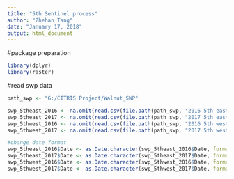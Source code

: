 ---
title: "5th Sentinel process"
author: "Zhehan Tang"
date: "January 17, 2018"
output: html_document
---

#package preparation
```{r}
library(dplyr)
library(raster)
```

#read swp data
```{r}
path_swp <- "G:/CITRIS Project/Walnut_SWP"

swp_5theast_2016 <- na.omit(read.csv(file.path(path_swp, "2016 5th east walnut swp.csv"),header = TRUE)[,c(1,3,4,5)])
swp_5theast_2017 <- na.omit(read.csv(file.path(path_swp, "2017 5th east walnut swp.csv"),header = TRUE)[,c(1,3,4,5)])
swp_5thwest_2016 <- na.omit(read.csv(file.path(path_swp, "2016 5th west walnut swp.csv"),header = TRUE)[,c(1,3,4,5)])
swp_5thwest_2017 <- na.omit(read.csv(file.path(path_swp, "2017 5th west walnut swp.csv"),header = TRUE)[,c(1,3,4,5)])

#change date format
swp_5theast_2016$Date <- as.Date.character(swp_5theast_2016$Date, format = "%d-%b-%y")
swp_5theast_2017$Date <- as.Date.character(swp_5theast_2017$Date, format = "%d-%b-%y")
swp_5thwest_2016$Date <- as.Date.character(swp_5thwest_2016$Date, format = "%d-%b-%y")
swp_5thwest_2017$Date <- as.Date.character(swp_5thwest_2017$Date, format = "%d-%b-%y")

```

